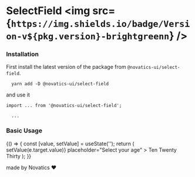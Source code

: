 

<Meta title="Components/SelectField" component={SelectField} />

# SelectField <img src={`https://img.shields.io/badge/Version-v${pkg.version}-brightgreenn`} />

### Installation

First install the latest version of the package from `@novatics-ui/select-field`.

```shell
  yarn add -D @novatics-ui/select-field
```

and use it

```tsx
import ... from '@novatics-ui/select-field';

  ...
```

### Basic Usage

<Canvas>
  <Story name="Basic Usage">
    {() => {
      const [value, setValue] = useState('');
      return (
        <SelectField
          value={value}
          label="Age"
          onChange={(e) => setValue(e.target.value)}
          placeholder="Select your age"
        >
          <MenuItem value={10}>Ten</MenuItem>
          <MenuItem value={20}>Twenty</MenuItem>
          <MenuItem value={30}>Thirty</MenuItem>
        </SelectField>
      );
    }}
  </Story>
</Canvas>

made by Novatics ❤

